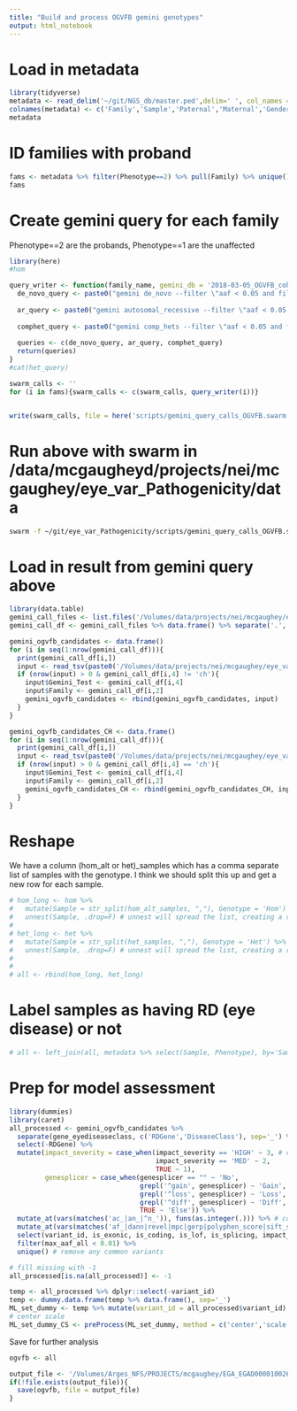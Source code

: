 ```yaml
---
title: "Build and process OGVFB gemini genotypes"
output: html_notebook
---
```


# Load in metadata

```r
library(tidyverse)
metadata <- read_delim('~/git/NGS_db/master.ped',delim=' ', col_names = F) 
colnames(metadata) <- c('Family','Sample','Paternal','Maternal','Gender','Phenotype')
metadata
```

# ID families with proband
```r
fams <- metadata %>% filter(Phenotype==2) %>% pull(Family) %>% unique()
fams
```

# Create gemini query for each family
Phenotype==2 are the probands, Phenotype==1 are the unaffected
```r
library(here)
#hom 

query_writer <- function(family_name, gemini_db = '2018-03-05_OGVFB_cohort.gemini.db') {
  de_novo_query <- paste0("gemini de_novo --filter \"aaf < 0.05 and filter is NULL AND (aaf_esp_all < 0.01 AND aaf_1kg_all_float < 0.01 AND af_exac_all < 0.01  AND (is_coding=1 OR is_splicing=1)) OR impact_severity='HIGH' OR clinvar_sig LIKE '%patho%' \" --families ", family_name, ' ', gemini_db, ' > ogvfb_cohort_calls/', family_name, '.gemini.denovo')
  
  ar_query <- paste0("gemini autosomal_recessive --filter \"aaf < 0.05 and filter is NULL AND (aaf_esp_all < 0.01 AND aaf_1kg_all_float < 0.01 AND af_exac_all < 0.01  AND (is_coding=1 OR is_splicing=1)) OR impact_severity='HIGH' OR clinvar_sig LIKE '%patho%' \" --families ", family_name, ' ', gemini_db, ' > ogvfb_cohort_calls/', family_name, '.gemini.ar')
  
  comphet_query <- paste0("gemini comp_hets --filter \"aaf < 0.05 and filter is NULL AND (aaf_esp_all < 0.01 AND aaf_1kg_all_float < 0.01 AND af_exac_all < 0.01  AND (is_coding=1 OR is_splicing=1)) OR impact_severity='HIGH' OR clinvar_sig LIKE '%patho%' \" --families ", family_name, ' ', gemini_db, ' > ogvfb_cohort_calls/', family_name, '.gemini.ch')
  
  queries <- c(de_novo_query, ar_query, comphet_query)
  return(queries)
}
#cat(het_query)

swarm_calls <- ''
for (i in fams){swarm_calls <- c(swarm_calls, query_writer(i))}


write(swarm_calls, file = here('scripts/gemini_query_calls_OGVFB.swarm'))
```

# Run above with swarm in /data/mcgaugheyd/projects/nei/mcgaughey/eye_var_Pathogenicity/data
```bash
swarm -f ~/git/eye_var_Pathogenicity/scripts/gemini_query_calls_OGVFB.swarm --module=gemini
```


# Load in result from gemini query above
```r
library(data.table)
gemini_call_files <- list.files('/Volumes/data/projects/nei/mcgaughey/eye_var_Pathogenicity/data/ogvfb_cohort_calls/')
gemini_call_df <- gemini_call_files %>% data.frame() %>% separate('.', c('family','gemini','type'), sep = '\\.', remove=F)

gemini_ogvfb_candidates <- data.frame()
for (i in seq(1:nrow(gemini_call_df))){
  print(gemini_call_df[i,])
  input <- read_tsv(paste0('/Volumes/data/projects/nei/mcgaughey/eye_var_Pathogenicity/data/ogvfb_cohort_calls/', gemini_call_df[i,1]))
  if (nrow(input) > 0 & gemini_call_df[i,4] != 'ch'){
    input$Gemini_Test <- gemini_call_df[i,4]
    input$Family <- gemini_call_df[i,2]
    gemini_ogvfb_candidates <- rbind(gemini_ogvfb_candidates, input)
  }
}

gemini_ogvfb_candidates_CH <- data.frame()
for (i in seq(1:nrow(gemini_call_df))){
  print(gemini_call_df[i,])
  input <- read_tsv(paste0('/Volumes/data/projects/nei/mcgaughey/eye_var_Pathogenicity/data/ogvfb_cohort_calls/', gemini_call_df[i,1]))
  if (nrow(input) > 0 & gemini_call_df[i,4] == 'ch'){
    input$Gemini_Test <- gemini_call_df[i,4]
    input$Family <- gemini_call_df[i,2]
    gemini_ogvfb_candidates_CH <- rbind(gemini_ogvfb_candidates_CH, input)
  }
}
```

# Reshape
We have a column (hom_alt or het)_samples which has a comma separate list of samples with the genotype. I think we should split this up and get a new row for each sample. 
```r
# hom_long <- hom %>% 
#   mutate(Sample = str_split(hom_alt_samples, ","), Genotype = 'Hom') %>%  # split with str_split to create a list
#   unnest(Sample, .drop=F) # unnest will spread the list, creating a row for each entry
# 
# het_long <- het %>% 
#   mutate(Sample = str_split(het_samples, ","), Genotype = 'Het') %>%  # split with str_split to create a list
#   unnest(Sample, .drop=F) # unnest will spread the list, creating a row for each entry
# 
# 
# all <- rbind(hom_long, het_long)
```


# Label samples as having RD (eye disease) or not
```r
# all <- left_join(all, metadata %>% select(Sample, Phenotype), by='Sample')
```


# Prep for model assessment
```r
library(dummies)
library(caret)
all_processed <- gemini_ogvfb_candidates %>% 
  separate(gene_eyediseaseclass, c('RDGene','DiseaseClass'), sep='_') %>%  #split off RD disease type
  select(-RDGene) %>% 
  mutate(impact_severity = case_when(impact_severity == 'HIGH' ~ 3, # convert to integer 
                                     impact_severity == 'MED' ~ 2, 
                                     TRUE ~ 1),
         genesplicer = case_when(genesplicer == "" ~ 'No',
                                 grepl('^gain', genesplicer) ~ 'Gain',
                                 grepl('^loss', genesplicer) ~ 'Loss',
                                 grepl('^diff', genesplicer) ~ 'Diff',
                                 TRUE ~ 'Else')) %>%  
  mutate_at(vars(matches('ac_|an_|^n_')), funs(as.integer(.))) %>% # convert columns with ac_|whatever to integer (ac is allele count)
  mutate_at(vars(matches('af_|dann|revel|mpc|gerp|polyphen_score|sift_score|fitcons_float|gerp_elements|^adj|_z$|^pli$|^pnull$|precessive|^phylop|grantham|fathmm')), funs(as.numeric(.))) %>%  # af is allele frequency
  select(variant_id, is_exonic, is_coding, is_lof, is_splicing, impact_severity, polyphen_score, sift_score, dann, gerp_elements, DiseaseClass, mpc, revel, aaf_1kg_afr_float:an_exac_sas, fitcons_float, gno_ac_afr:gno_an_popmax, lof_z:precessive, phylop_100way, grantham, cadd_phred, fathmm_mkl_coding_score, genesplicer, spliceregion) %>% 
  filter(max_aaf_all < 0.01) %>% 
  unique() # remove any common variants

# fill missing with -1
all_processed[is.na(all_processed)] <- -1

temp <- all_processed %>% dplyr::select(-variant_id)
temp <- dummy.data.frame(temp %>% data.frame(), sep='_') 
ML_set_dummy <- temp %>% mutate(variant_id = all_processed$variant_id)
# center scale
ML_set_dummy_CS <- preProcess(ML_set_dummy, method = c('center','scale')) %>% predict(., ML_set_dummy)

```
Save for further analysis
```r
ogvfb <- all

output_file <- '/Volumes/Arges_NFS/PROJECTS/mcgaughey/EGA_EGAD00001002656_NGS_reanalyze/clean_data/ogvfb_exome_cohort.Rdata'
if(!file.exists(output_file)){
  save(ogvfb, file = output_file)
}
```

